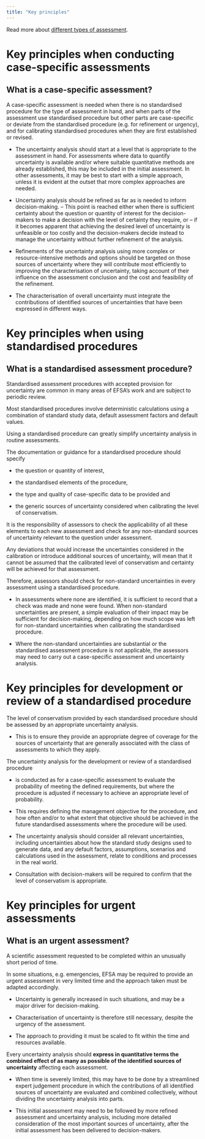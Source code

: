 ```yaml
---
title: "Key principles"
---
```


Read more about [different types of assessment](https://dmi3kno.github.io/EFSAtutorial/uncertainty-analysis.html#types-of-assessment).


# Key principles when conducting case-specific assessments
<!-- SO p39 -->
:::{.callout-tip}
## What is a case-specific assessment?
A case-specific assessment is needed when there is no standardised procedure for the type of assessment in hand, and when parts of the assessment use standardised procedure but other parts are case-specific or deviate from the standardised procedure (e.g. for refinement or urgency), and for calibrating standardised procedures when they are first established or revised. 
:::

- The uncertainty analysis should start at a level that is appropriate to the assessment in hand. For assessments where data to quantify uncertainty is available and/or where suitable quantitative methods are already established, this may be included in the initial assessment. In other assessments, it may be best to start with a simple approach, unless it is evident at the outset that more complex approaches are needed.

- Uncertainty analysis should be refined as far as is needed to inform decision-making. 
  -- This point is reached either when there is sufficient certainty about the question or quantity of interest for the decision-makers to make a decision with the level of certainty they require, or 
  -- if it becomes apparent that achieving the desired level of uncertainty is unfeasible or too costly and the decision-makers decide instead to manage the uncertainty without further refinement of the analysis.

- Refinements of the uncertainty analysis using more complex or resource-intensive methods and options should be targeted on those sources of uncertainty where they will contribute most efficiently to improving the characterisation of uncertainty, taking account of their influence on the assessment conclusion and the cost and feasibility of the refinement. 

- The characterisation of overall uncertainty must integrate the contributions of identified sources of uncertainties that have been expressed in different ways.

# Key principles when using standardised procedures 
<!-- SO p40 -->
:::{.callout-tip}
## What is a standardised assessment procedure?
Standardised assessment procedures with accepted provision for uncertainty are common in many areas of EFSA’s work and are subject to periodic review. 

Most standardised procedures involve deterministic calculations using a combination of standard study data, default assessment factors and default values.
:::

Using a standardised procedure can greatly simplify uncertainty analysis in routine assessments.

The documentation or guidance for a standardised procedure should specify 

- the question or quantity of interest, 

- the standardised elements of the procedure, 

- the type and quality of case-specific data to be provided and 
- the generic sources of uncertainty considered when calibrating the level of conservatism. 

It is the responsibility of assessors to check the applicability of all these elements to each new assessment and check for any non-standard sources of uncertainty relevant to the question under assessment. 

Any deviations that would increase the uncertainties considered in the calibration or introduce additional sources of uncertainty, will mean that it cannot be assumed that the calibrated level of conservatism and certainty will be achieved for that assessment. 

Therefore, assessors should check for non-standard uncertainties in every assessment using a standardised procedure. 

- In assessments where none are identified, it is sufficient to record that a check was made and none were found. When non-standard uncertainties are present, a simple evaluation of their impact may be sufficient for decision-making, depending on how much scope was left for non-standard uncertainties when calibrating the standardised procedure. 

- Where the non-standard uncertainties are substantial or the standardised assessment procedure is not applicable, the assessors may need to carry out a case-specific assessment and uncertainty analysis.

# Key principles for development or review of a standardised procedure

<!-- SO p40 -->

The level of conservatism provided by each standardised procedure should be assessed by an appropriate uncertainty analysis.

 - This is to ensure they provide an appropriate degree of coverage for the sources of uncertainty that are generally associated with the class of assessments to which they apply.

The uncertainty analysis for the development or review of a standardised procedure 

- is conducted as for a case-specific assessment to evaluate the probability of meeting the defined requirements, but where the procedure is adjusted if necessary to achieve an appropriate level of probability.

- This requires defining the management objective for the procedure, and how often and/or to what extent that objective should be achieved in the future standardised assessments where the procedure will be used. 

- The uncertainty analysis should consider all relevant uncertainties, including uncertainties about how the standard study designs used to generate data, and any default factors, assumptions, scenarios and calculations used in the assessment, relate to conditions and processes in the real world.

- Consultation with decision-makers will be required to confirm that the level of conservatism is appropriate. 

# Key principles for urgent assessments 
<!-- SO p41 -->
:::{.callout-tip}
## What is an urgent assessment?
A scientific assessment requested to be completed within an unusually short period of time. 

:::

In some situations, e.g. emergencies, EFSA may be required to provide an urgent assessment in very limited time and the approach taken must be adapted accordingly. 

 - Uncertainty is generally increased in such situations, and may be a major driver for decision-making. 

- Characterisation of uncertainty is therefore still necessary, despite the urgency of the assessment. 

 - The approach to providing it must be scaled to fit within the time and resources available.
 
Every uncertainty analysis should **express in quantitative terms the combined effect of as many as possible of the identified sources of uncertainty** affecting each assessment. 

 - When time is severely limited, this may have to be done by a streamlined expert judgement procedure in which the contributions of all identified sources of uncertainty are evaluated and combined collectively, without dividing the uncertainty analysis into parts. 

- This initial assessment may need to be followed by more refined assessment and uncertainty analysis, including more detailed consideration of the most important sources of uncertainty, after the initial assessment has been delivered to decision-makers.
